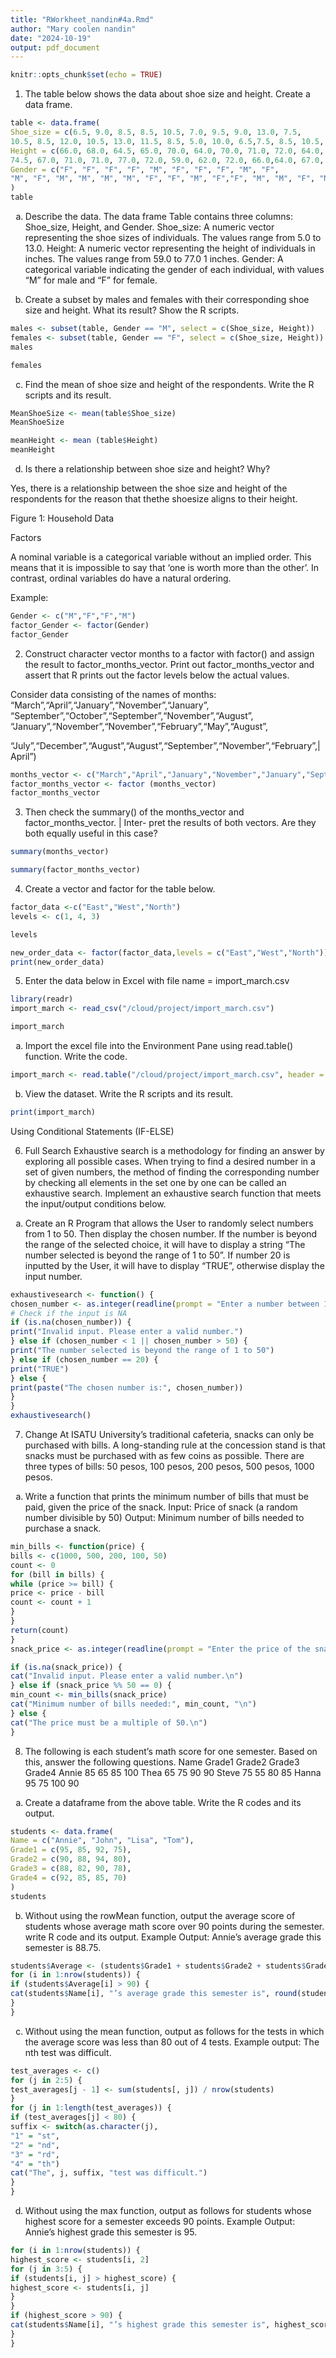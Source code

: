 ```yaml
---
title: "RWorkheet_nandin#4a.Rmd"
author: "Mary coolen nandin"
date: "2024-10-19"
output: pdf_document
---
```


```r
knitr::opts_chunk$set(echo = TRUE)
```

1. The table below shows the data about shoe size and height. Create a data frame.
```r
table <- data.frame(
Shoe_size = c(6.5, 9.0, 8.5, 8.5, 10.5, 7.0, 9.5, 9.0, 13.0, 7.5,
10.5, 8.5, 12.0, 10.5, 13.0, 11.5, 8.5, 5.0, 10.0, 6.5,7.5, 8.5, 10.5, 8.5, 10.5, 11.0, 9.0, 13.0),
Height = c(66.0, 68.0, 64.5, 65.0, 70.0, 64.0, 70.0, 71.0, 72.0, 64.0,
74.5, 67.0, 71.0, 71.0, 77.0, 72.0, 59.0, 62.0, 72.0, 66.0,64.0, 67.0, 73.0, 69.0, 72.0, 70.0, 69.0, 70.0),
Gender = c("F", "F", "F", "F", "M", "F", "F", "F", "M", "F",
"M", "F", "M", "M", "M", "M", "F", "F", "M", "F","F", "M", "M", "F", "M", "M", "M", "M")
)
table
```
a. Describe the data.
The data frame Table contains three columns: Shoe_size, Height, and Gender.
Shoe_size: A numeric vector representing the shoe sizes of individuals. The values range from 5.0 to 13.0.
Height: A numeric vector representing the height of individuals in inches. The values range from 59.0 to 77.0
1
inches. Gender: A categorical variable indicating the gender of each individual, with values “M” for male and
“F” for female.

b. Create a subset by males and females with their corresponding shoe size and height.
What its result? Show the R scripts.
```r
males <- subset(table, Gender == "M", select = c(Shoe_size, Height))
females <- subset(table, Gender == "F", select = c(Shoe_size, Height))
males
```
```r
females
```
c. Find the mean of shoe size and height of the respondents. Write the R scripts and its
result.
```r
MeanShoeSize <- mean(table$Shoe_size)
MeanShoeSize
```
```r
meanHeight <- mean (table$Height)
meanHeight
```
d. Is there a relationship between shoe size and height? Why?

Yes, there is a relationship between the shoe size and height of the respondents for the reason that thethe shoesize aligns to their height.

Figure 1: Household Data

Factors

A nominal variable is a categorical variable without an implied order. This means
that it is impossible to say that ‘one is worth more than the other’. In contrast,
ordinal variables do have a natural ordering.

Example:
```r
Gender <- c("M","F","F","M")
factor_Gender <- factor(Gender)
factor_Gender
```


2. Construct character vector months to a factor with factor() and assign the result to
factor_months_vector. Print out factor_months_vector and assert that R prints out
the factor levels below the actual values.

Consider data consisting of the names of months:
"March","April","January","November","January",
"September","October","September","November","August",
"January","November","November","February","May","August",

"July","December","August","August","September","November","February",|
April")
```r
months_vector <- c("March","April","January","November","January","September","October","September","November","January","November","November","February","May","August","July","December","August","August","September","April")
factor_months_vector <- factor (months_vector)
factor_months_vector
```


3. Then check the summary() of the months_vector and factor_months_vector. | Inter-
pret the results of both vectors. Are they both equally useful in this case?
```r
summary(months_vector)
```
```r
summary(factor_months_vector)
```
4. Create a vector and factor for the table below.
```r
factor_data <-c("East","West","North")
levels <- c(1, 4, 3)
```
```r
levels
```
```r
new_order_data <- factor(factor_data,levels = c("East","West","North"))
print(new_order_data)
```

5. Enter the data below in Excel with file name = import_march.csv
```r
library(readr)
import_march <- read_csv("/cloud/project/import_march.csv")
```
```r
import_march
```
a. Import the excel file into the Environment Pane using read.table() function.
Write the code.
```r
import_march <- read.table("/cloud/project/import_march.csv", header = TRUE, sep = ",")
```
b. View the dataset. Write the R scripts and its result.
```r
print(import_march)
```

Using Conditional Statements (IF-ELSE)

6. Full Search
Exhaustive search is a methodology for finding an answer by exploring all possible cases.
When trying to find a desired number in a set of given numbers, the method of finding
the corresponding number by checking all elements in the set one by one can be called an
exhaustive search. Implement an exhaustive search function that meets the input/output
conditions below.

a. Create an R Program that allows the User to randomly select numbers from 1 to 50.
Then display the chosen number. If the number is beyond the range of the selected choice,
it will have to display a string “The number selected is beyond the range of 1 to 50”. If
number 20 is inputted by the User, it will have to display “TRUE”, otherwise display the
input number.
```r
exhaustivesearch <- function() {
chosen_number <- as.integer(readline(prompt = "Enter a number between 1 and 50: "))
# Check if the input is NA
if (is.na(chosen_number)) {
print("Invalid input. Please enter a valid number.")
} else if (chosen_number < 1 || chosen_number > 50) {
print("The number selected is beyond the range of 1 to 50")
} else if (chosen_number == 20) {
print("TRUE")
} else {
print(paste("The chosen number is:", chosen_number))
}
}
exhaustivesearch()
```


7. Change
At ISATU University’s traditional cafeteria, snacks can only be purchased with bills. A
long-standing rule at the concession stand is that snacks must be purchased with as few
coins as possible. There are three types of bills: 50 pesos, 100 pesos, 200 pesos, 500 pesos,
1000 pesos.

a. Write a function that prints the minimum number of bills that must be paid, given the
price of the snack.
Input: Price of snack (a random number divisible by 50) Output: Minimum number of bills
needed to purchase a snack.
```r
min_bills <- function(price) {
bills <- c(1000, 500, 200, 100, 50)
count <- 0
for (bill in bills) {
while (price >= bill) {
price <- price - bill
count <- count + 1
}
}
return(count)
}
snack_price <- as.integer(readline(prompt = "Enter the price of the snack (multiple of 50): "))
```

```r
if (is.na(snack_price)) {
cat("Invalid input. Please enter a valid number.\n")
} else if (snack_price %% 50 == 0) {
min_count <- min_bills(snack_price)
cat("Minimum number of bills needed:", min_count, "\n")
} else {
cat("The price must be a multiple of 50.\n")
}

```


8. The following is each student’s math score for one semester. Based on this, answer the
following questions.
Name Grade1 Grade2 Grade3 Grade4 Annie 85 65 85 100 Thea 65 75 90 90 Steve 75 55 80 85 Hanna 95 75
100 90  

a. Create a dataframe from the above table. Write the R codes and its output.
```r
students <- data.frame(
Name = c("Annie", "John", "Lisa", "Tom"),
Grade1 = c(95, 85, 92, 75),
Grade2 = c(90, 88, 94, 80),
Grade3 = c(88, 82, 90, 78),
Grade4 = c(92, 85, 85, 70)
)
students

```

b. Without using the rowMean function, output the average score of students whose average
math score over 90 points during the semester. write R code and its output.
Example Output: Annie’s average grade this semester is 88.75.
```r
students$Average <- (students$Grade1 + students$Grade2 + students$Grade3 + students$Grade4) / 4
for (i in 1:nrow(students)) {
if (students$Average[i] > 90) {
cat(students$Name[i], "’s average grade this semester is", round(students$Average[i], 2), "\n")
}
}
```

c. Without using the mean function, output as follows for the tests in which the average
score was less than 80 out of 4 tests.
Example output: The nth test was difficult.
```r
test_averages <- c()
for (j in 2:5) {
test_averages[j - 1] <- sum(students[, j]) / nrow(students)
}
for (j in 1:length(test_averages)) {
if (test_averages[j] < 80) {
suffix <- switch(as.character(j),
"1" = "st",
"2" = "nd",
"3" = "rd",
"4" = "th")
cat("The", j, suffix, "test was difficult.")
}
}

```

d. Without using the max function, output as follows for students whose highest score for
a semester exceeds 90 points.
Example Output: Annie’s highest grade this semester is 95.
```r
for (i in 1:nrow(students)) {
highest_score <- students[i, 2]
for (j in 3:5) {
if (students[i, j] > highest_score) {
highest_score <- students[i, j]
}
}
if (highest_score > 90) {
cat(students$Name[i], "’s highest grade this semester is", highest_score, "\n")
}
}
```

